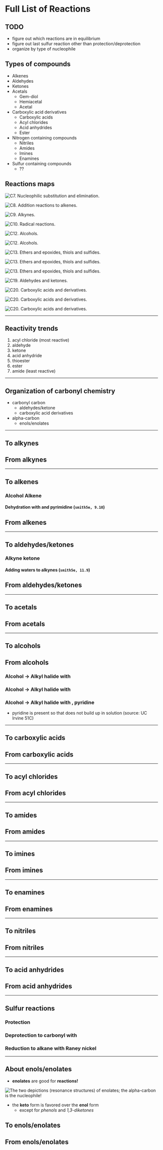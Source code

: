 # Full List of Reactions

## TODO
- figure out which reactions are in equilibrium
- figure out last sulfur reaction other than protection/deprotection
- organize by type of nucleophile

## Types of compounds
- Alkenes
- Aldehydes
- Ketones
- Acetals
    - Gem-diol
    - Hemiacetal
    - Acetal
- Carboxylic acid derivatives
    - Carboxylic acids
    - Acyl chlorides
    - Acid anhydrides
    - Ester
- Nitrogen containing compounds
    - Nitriles
    - Amides
    - Imines
    - Enamines
- Sulfur containing compounds
    - ??

## Reactions maps

![C7. Nucleophilic substitution and elimination.](./assets/rxns/ch7_substitution-and-elimination.png)

![C8. Addition reactions to alkenes.](./assets/rxns/ch8_addition-rxns-to-alkenes.png)

![C9. Alkynes.](./assets/rxns/ch9_alkynes.png)

![C10. Radical reactions.](./assets/rxns/ch10_radical-rxns.png)

![C12. Alcohols.](./assets/rxns/ch12_alcohols1.png)

![C12. Alcohols.](./assets/rxns/ch12_alcohols2.png)

![C13. Ethers and epoxides, thiols and sulfides.](./assets/rxns/ch13_1.png)

![C13. Ethers and epoxides, thiols and sulfides.](./assets/rxns/ch13_2.png)

![C13. Ethers and epoxides, thiols and sulfides.](./assets/rxns/ch13_3.png)

![C19. Aldehydes and ketones.](./assets/rxns/ch19.png)

![C20. Carboxylic acids and derivatives.](./assets/rxns/ch20_1.png)

![C20. Carboxylic acids and derivatives.](./assets/rxns/ch20_2.png)

![C20. Carboxylic acids and derivatives.](./assets/rxns/ch20_3.png)


---

## Reactivity trends
1. acyl chloride (most reactive)
2. aldehyde
3. ketone
4. acid anhydride
5. thioester
6. ester
7. amide (least reactive)

---

## Organization of carbonyl chemistry
- carbonyl carbon
    - aldehydes/ketone
    - carboxylic acid derivatives
- alpha-carbon
    - enols/enolates

--- 

## To alkynes

## From alkynes

---

## To alkenes

### Alcohol <RA /> Alkene

#### Dehydration with <C chem="\ce{POCl3}" /> and pyrimidine (`smith5e, 9.10`)

## From alkenes

---

## To aldehydes/ketones

### Alkyne <RA /> ketone

#### Adding waters to alkynes (`smith5e, 11.9`)

## From aldehydes/ketones

---

## To acetals

## From acetals

---

## To alcohols

## From alcohols

### Alcohol $\rightarrow$ Alkyl halide with <C chem="\ce{H-X}" />

### Alcohol $\rightarrow$ Alkyl halide with <C chem="\ce{PBr3}" />

### Alcohol $\rightarrow$ Alkyl halide with <C chem="\ce{SOCl2}" />, pyridine
- pyridine is present so that <C chem="\ce{HCl}" /> does not build up in solution (source: UC Irvine 51C)

---

## To carboxylic acids

## From carboxylic acids

---

## To acyl chlorides

## From acyl chlorides

---

## To amides

## From amides

---

## To imines

## From imines

---

## To enamines

## From enamines

---

## To nitriles

## From nitriles

---

## To acid anhydrides

## From acid anhydrides

---

## Sulfur reactions

### Protection

### Deprotection to carbonyl with <C chem="\ce{HgCl2}" />

### Reduction to alkane with Raney nickel


---

## About enols/enolates
- **enolates** are good for **<SN2 /> reactions!**

![The two depictions (resonance structures) of enolates; the alpha-carbon is the nucleophile!](./assets/review/depiction-of-enolates.jpg)

- the **keto** form is favored over the **enol** form
    - except for _phenols_ and _1,3-diketones_

## To enols/enolates

## From enols/enolates